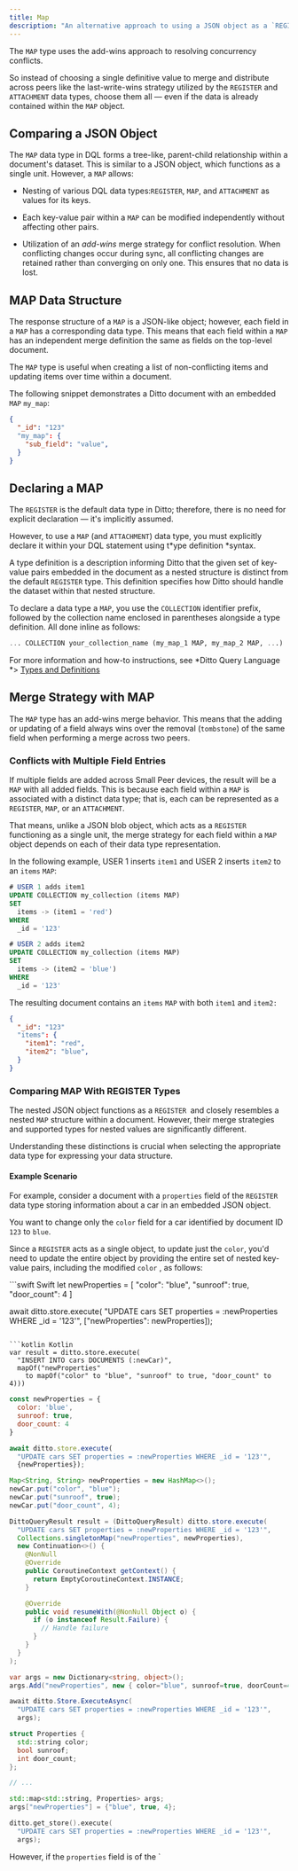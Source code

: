 ```yaml
---
title: Map
description: "An alternative approach to using a JSON object as a `REGISTER` to represent and organize data in a hierarchical structure within a document is to use a `MAP`."
---
```


The `MAP` type uses the add-wins approach to resolving concurrency conflicts.

So instead of choosing a single definitive value to merge and distribute across peers like the last-write-wins strategy utilized by the `REGISTER` and `ATTACHMENT` data types, choose them all  — even if the data is already contained within the `MAP` object.

## Comparing a JSON Object

The `MAP` data type in DQL forms a tree-like, parent-child relationship within a document's dataset. This is similar to a JSON object, which functions as a single unit. However, a `MAP` allows:

- Nesting of various DQL data types:`REGISTER`, `MAP`, and `ATTACHMENT` as values for its keys.`
  `
- Each key-value pair within a `MAP` can be modified independently without affecting other pairs.

- Utilization of an *add-wins* merge strategy for conflict resolution. When conflicting changes occur during sync, all conflicting changes are retained rather than converging on only one. This ensures that no data is lost.

## MAP Data Structure

The response structure of a `MAP` is a JSON-like object; however, each field in a `MAP` has a corresponding data type. This means that each field within a `MAP` has an independent merge definition the same as fields on the top-level document.

The `MAP` type is useful when creating a list of non-conflicting items and updating items over time within a document.

The following snippet demonstrates a Ditto document with an embedded `MAP` `my_map`:

```json Ditto Document
{
  "_id": "123"
  "my_map": {
    "sub_field": "value",
  }
}
```
## Declaring a MAP

The `REGISTER` is the default data type in Ditto; therefore, there is no need for explicit declaration — it's implicitly assumed.

However, to use a `MAP` (and `ATTACHMENT`) data type, you must explicitly declare it within your DQL statement using t*ype definition *syntax.

A type definition is a description informing Ditto that the given set of key-value pairs embedded in the document as a nested structure is distinct from the default `REGISTER` type. This definition specifies how Ditto should handle the dataset within that nested structure.

To declare a data type a `MAP`, you use the `COLLECTION` identifier prefix, followed by the collection name enclosed in parentheses alongside a type definition. All done inline as follows:


```sql DQL
... COLLECTION your_collection_name (my_map_1 MAP, my_map_2 MAP, ...) ...
```


For more information and how-to instructions, see *Ditto Query Language *> [Types and Definitions](/sdk/v4-8/data-types/map#XMnfy9MgvsNXp3q7KIiuD)

##  Merge Strategy with MAP

The `MAP` type has an add-wins merge behavior. This means that the adding or updating of a field always wins over the removal (`tombstone`) of the same field when performing a merge across two peers.

### Conflicts with Multiple Field Entries

If multiple fields are added across Small Peer devices, the result will be a `MAP` with all added fields. This is because each field within a `MAP` is associated with a distinct data type; that is, each can be represented as a `REGISTER`, `MAP`, or an `ATTACHMENT`.

That means, unlike a JSON blob object, which acts as a `REGISTER` functioning as a single unit, the merge strategy for each field within a `MAP` object depends on each of their data type representation.

In the following example, USER 1 inserts `item1` and USER 2 inserts `item2` to an `items` `MAP`:

```sql DQL
# USER 1 adds item1
UPDATE COLLECTION my_collection (items MAP)
SET
  items -> (item1 = 'red')
WHERE
  _id = '123'
```

```sql DQL
# USER 2 adds item2
UPDATE COLLECTION my_collection (items MAP)
SET
  items -> (item2 = 'blue')
WHERE
  _id = '123'
```


The resulting document contains an `items` `MAP` with both `item1` and `item2:`

```json Ditto Document
{
  "_id": "123"
  "items": {
    "item1": "red",
    "item2": "blue",
  }
}
```


### Comparing MAP With REGISTER Types

The nested JSON object functions as a `REGISTER `and closely resembles a nested `MAP` structure within a document. However, their merge strategies and supported types for nested values are significantly different.

Understanding these distinctions is crucial when selecting the appropriate data type for expressing your data structure.

#### Example Scenario

For example, consider a document with a `properties` field of the `REGISTER` data type storing information about a car in an embedded JSON object.

You want to change only the `color` field for a car identified by document ID `123` to `blue`.

Since a `REGISTER` acts as a single object, to update just the `color`, you'd need to update the entire object by providing the entire set of nested key-value pairs, including the modified `color` , as follows:

<CodeGroup>
```swift Swift
let newProperties = [
  "color": "blue",
  "sunroof": true,
  "door_count": 4
]

await ditto.store.execute(
  "UPDATE cars SET properties = :newProperties WHERE _id = '123'",
  ["newProperties": newProperties]);
```

```kotlin Kotlin
var result = ditto.store.execute(
  "INSERT INTO cars DOCUMENTS (:newCar)",
  mapOf("newProperties"
    to mapOf("color" to "blue", "sunroof" to true, "door_count" to 4)))
```

```javascript JS
const newProperties = {
  color: 'blue',
  sunroof: true,
  door_count: 4
}

await ditto.store.execute(
  "UPDATE cars SET properties = :newProperties WHERE _id = '123'",
  {newProperties});
```

```java Java
Map<String, String> newProperties = new HashMap<>();
newCar.put("color", "blue");
newCar.put("sunroof", true);
newCar.put("door_count", 4);

DittoQueryResult result = (DittoQueryResult) ditto.store.execute(
  "UPDATE cars SET properties = :newProperties WHERE _id = '123'",
  Collections.singletonMap("newProperties", newProperties),
  new Continuation<>() {
    @NonNull
    @Override
    public CoroutineContext getContext() {
      return EmptyCoroutineContext.INSTANCE;
    }

    @Override
    public void resumeWith(@NonNull Object o) {
      if (o instanceof Result.Failure) {
        // Handle failure
      }
    }
  }
);
```

```csharp C#
var args = new Dictionary<string, object>();
args.Add("newProperties", new { color="blue", sunroof=true, doorCount=4});

await ditto.Store.ExecuteAsync(
  "UPDATE cars SET properties = :newProperties WHERE _id = '123'",
  args);
```

```cpp C++
struct Properties {
  std::string color;
  bool sunroof;
  int door_count;
};

// ...

std::map<std::string, Properties> args;
args["newProperties"] = {"blue", true, 4};

ditto.get_store().execute(
  "UPDATE cars SET properties = :newProperties WHERE _id = '123'",
  args);
```
</CodeGroup>

However, if the `properties` field is of the `